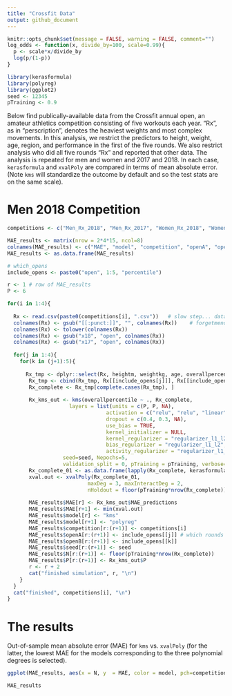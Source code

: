 ```yaml
---
title: "Crossfit Data"
output: github_document
---
```


```r
knitr::opts_chunk$set(message = FALSE, warning = FALSE, comment="")
log_odds <- function(x, divide_by=100, scale=0.99){
  p <- scale*x/divide_by
  log(p/(1-p))
}

```

```r
library(kerasformula)
library(polyreg)
library(ggplot2)
seed <- 12345
pTraining <- 0.9
```

Below find publically-available data from the Crossfit annual open, an amateur athletics competition consisting of five workouts each year. "Rx", as in "perscription", denotes the heaviest weights and most complex movements. In this analysis, we restrict the predictors to height, weight, age, region, and performance in the first of the five rounds. We also restrict analysis who did all five rounds "Rx" and reported that other data. The analysis is repeated for men and women and 2017 and 2018. In each case, `kerasformula` and `xvalPoly` are compared in terms of mean absolute error. (Note `kms` will standardize the outcome by default and so the test stats are on the same scale).

# Men 2018 Competition

```r

competitions <- c("Men_Rx_2018", "Men_Rx_2017", "Women_Rx_2018", "Women_Rx_2017")

MAE_results <- matrix(nrow = 2*4*15, ncol=8)
colnames(MAE_results) <- c("MAE", "model", "competition", "openA", "openB", "seed", "N", "P")
MAE_results <- as.data.frame(MAE_results)

# which_opens
include_opens <- paste0("open", 1:5, "percentile")

r <- 1 # row of MAE_results
P <- 6

for(i in 1:4){
  
  Rx <- read.csv(paste0(competitions[i], ".csv"))   # slow step... data.table?
  colnames(Rx) <- gsub("[[:punct:]]", "", colnames(Rx))    # forgetmenot
  colnames(Rx) <- tolower(colnames(Rx))
  colnames(Rx) <- gsub("x18", "open", colnames(Rx))
  colnames(Rx) <- gsub("x17", "open", colnames(Rx))
  
  for(j in 1:4){
    for(k in (j+1):5){
      
      Rx_tmp <- dplyr::select(Rx, heightm, weightkg, age, overallpercentile)     
       Rx_tmp <- cbind(Rx_tmp, Rx[[include_opens[j]]], Rx[[include_opens[k]]])
       Rx_complete <- Rx_tmp[complete.cases(Rx_tmp), ]
       
       Rx_kms_out <- kms(overallpercentile ~ ., Rx_complete, 
                    layers = list(units = c(P, P, NA), 
                                activation = c("relu", "relu", "linear"), 
                                dropout = c(0.4, 0.3, NA), 
                                use_bias = TRUE, 
                                kernel_initializer = NULL, 
                                kernel_regularizer = "regularizer_l1_l2", 
                                bias_regularizer = "regularizer_l1_l2", 
                                activity_regularizer = "regularizer_l1_l2"),
                  seed=seed, Nepochs=5, 
                  validation_split = 0, pTraining = pTraining, verbose=0)
       Rx_complete_01 <- as.data.frame(lapply(Rx_complete, kerasformula:::zero_one))
       xval.out <- xvalPoly(Rx_complete_01, 
                          maxDeg = 3, maxInteractDeg = 2, 
                          nHoldout = floor(pTraining*nrow(Rx_complete)))
       
       MAE_results$MAE[r] <- Rx_kms_out$MAE_predictions
       MAE_results$MAE[r+1] <- min(xval.out)
       MAE_results$model[r] <- "kms"
       MAE_results$model[r+1] <- "polyreg"
       MAE_results$competition[r:(r+1)] <- competitions[i]
       MAE_results$openA[r:(r+1)] <- include_opens[[j]] # which rounds used to predict final
       MAE_results$openB[r:(r+1)] <- include_opens[[k]]
       MAE_results$seed[r:(r+1)] <- seed
       MAE_results$N[r:(r+1)] <- floor(pTraining*nrow(Rx_complete))
       MAE_results$P[r:(r+1)] <- Rx_kms_out$P
       r <- r + 2
       cat("finished simulation", r, "\n")
    }
  }  
  cat("finished", competitions[i], "\n")
}

```
# The results

Out-of-sample mean absolute error (MAE) for `kms` vs. `xvalPoly` (for the latter, the lowest MAE for the models corresponding to the three polynomial degrees is selected).
```r

ggplot(MAE_results, aes(x = N, y  = MAE, color = model, pch=competition)) + geom_point()

MAE_results
```
